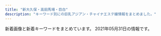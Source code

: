 ```yaml
---
title: "新大久保・高田馬場・目白"
description: "キーワード別にの巨乳アジアン・チャイナエステ嬢情報をまとめました。"
---
```


新着画像と新着キーワードをまとめています。
2021年05月31日の情報です。

<DmmAffiliateIns />
<KeywordTable
  shops={
    [
    {
        "station": "JR\u65b0\u5927\u4e45\u4fdd\u99c5",
        "url": "https://tsukinohana88.wixsite.com/index",
        "name": "\u6708\u306e\u82b1",
        "keywords": {},
        "img_links": []
    },
    {
        "keywords": {
            "83": 6,
            "C": 2,
            "88": 18,
            "E": 24,
            "86": 62,
            "87": 46,
            "85": 17,
            "D": 123
        },
        "img_links": [
            "http://familiar.tyo.cm/photos/sites/37/2019/11/2019112902341792.jpg",
            "http://familiar.tyo.cm/images/s_news.jpg",
            "http://familiar.tyo.cm/photos/sites/37/2019/03/2019032406115451.jpg",
            "http://familiar.tyo.cm/photos/sites/37/2019/03/2019032406115491.jpg",
            "http://familiar.tyo.cm/photos/sites/37/2019/12/2019120502264671.jpg",
            "http://familiar.tyo.cm/photos/sites/37/2019/12/201912130833132.jpg",
            "http://familiar.tyo.cm/photos/sites/37/2019/09/2019090503385014.jpg",
            "http://familiar.tyo.cm/images/tel.png",
            "http://familiar.tyo.cm/photos/sites/37/2021/05/2021052506414738.jpg",
            "http://familiar.tyo.cm/photos/sites/37/2021/05/2021052506592522.jpg",
            "http://familiar.tyo.cm/photos/sites/37/2019/06/2019061502562798.jpg",
            "http://familiar.tyo.cm/photos/sites/37/2019/06/2019060406161857.jpg",
            "http://familiar.tyo.cm/images/top.png",
            "http://familiar.tyo.cm/photos/sites/37/2019/11/2019112002511160.jpg",
            "http://familiar.tyo.cm/photos/sites/37/2019/03/2019032406115312.jpg",
            "http://familiar.tyo.cm/photos/sites/37/2018/12/2018121903022968.jpg",
            "http://familiar.tyo.cm/photos/sites/37/2019/10/2019102502193551.jpg",
            "http://familiar.tyo.cm/images/s_staff.jpg",
            "http://familiar.tyo.cm/photos/sites/37/2019/03/2019032406115440.jpg",
            "http://familiar.tyo.cm/photos/sites/37/2019/10/2019102408541458.jpg",
            "http://familiar.tyo.cm/photos/sites/37/2019/06/201906040617136.jpg",
            "http://familiar.tyo.cm/photos/sites/37/2019/06/2019062210030384.jpg",
            "http://familiar.tyo.cm/photos/sites/37/2019/03/2019032406115598.jpg",
            "http://familiar.tyo.cm/photos/sites/37/2019/06/2019061502562745.jpg",
            "http://familiar.tyo.cm/photos/sites/37/2019/12/2019120401354873.jpg",
            "http://familiar.tyo.cm/photos/sites/37/2019/03/2019032406115311.jpg",
            "http://familiar.tyo.cm/images/1.png",
            "http://familiar.tyo.cm/photos/sites/37/2019/03/2019031806471671.jpg",
            "http://familiar.tyo.cm/photos/sites/37/2019/10/2019100304481325.jpg",
            "http://familiar.tyo.cm/photos/sites/37/2019/12/2019120401355046.jpg",
            "http://familiar.tyo.cm/photos/sites/37/2019/12/2019120502265383.jpg",
            "http://familiar.tyo.cm/images/s_link.jpg",
            "http://familiar.tyo.cm/photos/sites/37/2019/11/2019110802115992.jpg",
            "http://familiar.tyo.cm/photos/sites/37/2019/09/201909270657496.jpg",
            "http://familiar.tyo.cm/images/mobile.jpg",
            "http://familiar.tyo.cm/photos/sites/37/2019/03/2019032406115446.jpg",
            "http://familiar.tyo.cm/photos/sites/37/2019/12/2019120401354980.jpg",
            "http://familiar.tyo.cm/photos/sites/37/2019/06/2019061502562797.jpg",
            "http://familiar.tyo.cm/photos/sites/37/2018/12/2018121903013346.jpg",
            "http://familiar.tyo.cm/photos/sites/37/2019/06/2019060406241084.jpg"
        ],
        "url": "http://familiar.tyo.cm/",
        "name": "Familiar\u30fb\u30d5\u30a1\u30df\u30ea\u30fc\u30a2",
        "station": "JR\u65b0\u5927\u4e45\u4fdd\u99c5"
    },
    {
        "img_links": [
            "https://est-hana.com/img/material/top_t3.png",
            "https://est-hana.com/img/material/photorenew2rev1.jpg",
            "https://est-hana.com/img/girl/list/s77_face.jpg",
            "https://est-hana.com/img/material/massap7.jpg",
            "https://est-hana.com/img/girl/list/sface19753ce52e0264e81a8a42e5d3c84dd833e.jpg",
            "https://est-hana.com/img/material/massap5.jpg",
            "https://est-hana.com/img/girl/main/s86_1.jpg",
            "https://est-hana.com/img/girl/pickup/pickup20190118192153.jpg",
            "https://est-hana.com/img/material/hosi5.png",
            "https://est-hana.com/img/material/month.png",
            "https://est-hana.com/img/girl/list/sface191ec56c0d5cc68365ea11e2e52a40272d8.jpg",
            "https://est-hana.com/img/girl/pickup/pickup20191208191053.jpg",
            "https://est-hana.com/img/material/sys_course3_rev1.png",
            "https://est-hana.com/img/material/massap2.jpg",
            "https://est-hana.com/img/girl/thumb/smain1891e9ae2d8752cd8b9474ebd62df9909f9b.jpg",
            "https://est-hana.com/img/girl/list/sface18449673a0eecbfdaab27d1a016ce6f4281.jpg",
            "https://est-hana.com/img/whatnew/20200304.jpg",
            "https://est-hana.com/img/girl/thumb/s180_1.jpg",
            "https://est-hana.com/img/material/photorenew4.jpg",
            "https://est-hana.com/img/material/line1.png",
            "https://est-hana.com/img/girl/main/smain110138adcf1cf026681bfa9a408199a21890.jpg",
            "https://est-hana.com/img/material/m5.png",
            "https://est-hana.com/img/girl/main/smain184149673a0eecbfdaab27d1a016ce6f4281.jpg",
            "https://est-hana.com/img/girl/thumb/s77_1.jpg",
            "https://est-hana.com/img/material/photorenew5.jpg",
            "https://est-hana.com/img/material/sys_course2_rev2.png",
            "https://est-hana.com/img/girl/list/slist8365230fc40840a020ba3ed47600db4b4a.jpg",
            "https://est-hana.com/img/girl/thumb/s86_1.jpg",
            "https://est-hana.com/img/girl/thumb/smain1871110bf62c88dcefca310cdc127f9b11f2.jpg",
            "https://est-hana.com/img/material/sframe2014.png",
            "https://est-hana.com/img/girl/list/s139_face.jpg",
            "https://est-hana.com/img/material/w1.png",
            "https://est-hana.com/img/girl/pickup/pickup20190118192257.jpg",
            "https://est-hana.com/img/material/massap1.jpg",
            "https://est-hana.com/img/girl/thumb/s139_1.jpg",
            "https://est-hana.com/img/girl/list/sface199a8b144d9cbd006fc9dffdf23ad77de07.jpg",
            "https://est-hana.com/img/girl/pickup/topgirl20190528141109.png",
            "https://est-hana.com/img/girl/list/slist2012ba9beda1a19f1ba57dcc87485d57321.jpg",
            "https://est-hana.com/img/material/staffdetail_t1.png",
            "https://est-hana.com/img/material/top_t5.png",
            "https://est-hana.com/img/girl/list/sface187386757ea62d773ca58e2457fc23b8e13.jpg",
            "https://est-hana.com/img/girl/list/sface189e9ae2d8752cd8b9474ebd62df9909f9b.jpg",
            "https://est-hana.com/img/material/top_t2.png",
            "https://est-hana.com/img/girl/list/s75_face.jpg",
            "https://est-hana.com/img/girl/list/sface190e7f2a11706f93c08ab1eb76c57c0a501.jpg",
            "https://est-hana.com/img/girl/thumb/smain193281777917c863b2cd265723b9cb5a3c32.jpg",
            "https://est-hana.com/img/girl/list/s180_list.jpg",
            "https://est-hana.com/img/girl/thumb/s173_2.jpg",
            "https://est-hana.com/img/girl/list/sface110404ef9fc79e2a0a04d64b621c22a0c77.jpg",
            "https://est-hana.com/img/girl/thumb/smain19725e2ed7efe2de621955e09d12295a13ee.jpg",
            "https://est-hana.com/img/girl/main/s180_1.jpg",
            "https://est-hana.com/img/material/sys_etc.png",
            "https://est-hana.com/img/girl/thumb/smain1102404ef9fc79e2a0a04d64b621c22a0c77.jpg",
            "https://est-hana.com/img/girl/main/smain1871110bf62c88dcefca310cdc127f9b11f2.jpg",
            "https://est-hana.com/img/whatnew/20200401_mask.jpg",
            "https://est-hana.com/img/girl/list/s180_face.jpg",
            "https://est-hana.com/img/girl/pickup/pickup20180526173711.jpg",
            "https://est-hana.com/img/girl/thumb/s163_1.jpg",
            "https://est-hana.com/img/material/massap3.jpg",
            "https://est-hana.com/img/girl/pickup/pickup20141227182613.jpeg",
            "https://est-hana.com/img/girl/list/slist19753ce52e0264e81a8a42e5d3c84dd833e.jpg",
            "https://est-hana.com/img/girl/list/slist187110f9d5212fd19d8b8410ec6bff294e6.jpg",
            "https://est-hana.com/img/material/systme_t2.png",
            "https://est-hana.com/img/material/top_t2_img_rev2.jpg",
            "https://est-hana.com/img/girl/pickup/pickup20190528135649.jpg",
            "https://est-hana.com/img/girl/list/slist189e9ae2d8752cd8b9474ebd62df9909f9b.jpg",
            "https://est-hana.com/img/girl/list/slist199a8b144d9cbd006fc9dffdf23ad77de07.jpg",
            "https://est-hana.com/img/girl/list/s75_list.jpg",
            "https://est-hana.com/img/girl/list/sface193e3a7504f14e2050f14cb6782d72bb46c.jpg",
            "https://est-hana.com/img/girl/thumb/smain184149673a0eecbfdaab27d1a016ce6f4281.jpg",
            "https://est-hana.com/img/material/massa_t1.png",
            "https://est-hana.com/img/girl/main/s163_1.jpg",
            "https://est-hana.com/img/material/top_t6.png",
            "https://est-hana.com/img/material/returnbtn.png",
            "https://est-hana.com/img/material/sys_option.png",
            "https://est-hana.com/img/girl/thumb/s77_2.jpg",
            "https://est-hana.com/img/girl/main/smain1911ec56c0d5cc68365ea11e2e52a40272d8.jpg",
            "https://est-hana.com/img/girl/main/smain1901e7f2a11706f93c08ab1eb76c57c0a501.jpg",
            "https://est-hana.com/img/girl/thumb/s173_1.jpg",
            "https://est-hana.com/img/material/accsess_picter2.jpg",
            "https://est-hana.com/img/material/d31.png",
            "https://est-hana.com/img/material/gm1_rollout.png",
            "https://est-hana.com/img/material/infopanel.png",
            "https://est-hana.com/img/girl/pickup/topgirl20141227182718.png",
            "https://est-hana.com/img/girl/main/smain197153ce52e0264e81a8a42e5d3c84dd833e.jpg",
            "https://est-hana.com/img/girl/thumb/s75_1.jpg",
            "https://est-hana.com/img/girl/main/s75_1.jpg",
            "https://est-hana.com/img/girl/pickup/topgirl20140502225842.png",
            "https://est-hana.com/img/girl/list/slist110d5ce8a5906e2cdaf90af47c9395e0dff.jpg",
            "https://est-hana.com/img/girl/list/s88_face.jpg",
            "https://est-hana.com/img/material/massap4.jpg",
            "https://est-hana.com/img/girl/thumb/smain1911ec56c0d5cc68365ea11e2e52a40272d8.jpg",
            "https://est-hana.com/img/girl/thumb/s77_3.jpg",
            "https://est-hana.com/img/girl/thumb/smain1931e3a7504f14e2050f14cb6782d72bb46c.jpg",
            "https://est-hana.com/img/girl/thumb/smain1901e7f2a11706f93c08ab1eb76c57c0a501.jpg",
            "https://est-hana.com/img/girl/thumb/smain1902e7f2a11706f93c08ab1eb76c57c0a501.jpg",
            "https://est-hana.com/img/girl/thumb/smain1912da4fa2da2e801312734721e1a44d8e19.jpg",
            "https://est-hana.com/img/material/gm4_rollout.png",
            "https://est-hana.com/img/material/photorenew1.jpg",
            "https://est-hana.com/img/girl/list/s139_list.jpg",
            "https://est-hana.com/img/material/detailwaku.png",
            "https://est-hana.com/img/material/day.png",
            "https://est-hana.com/img/girl/thumb/smain1913da4fa2da2e801312734721e1a44d8e19.jpg",
            "https://est-hana.com/img/material/gm5_rollout.png",
            "https://est-hana.com/img/girl/thumb/smain184249673a0eecbfdaab27d1a016ce6f4281.jpg",
            "https://est-hana.com/img/girl/pickup/topgirl20140510202547.png",
            "https://est-hana.com/img/whatnew/20200401min60.jpg",
            "https://est-hana.com/img/girl/list/slist18449673a0eecbfdaab27d1a016ce6f4281.jpg",
            "https://est-hana.com/img/girl/main/s77_1.jpg",
            "https://est-hana.com/img/material/staff_t1.png",
            "https://est-hana.com/img/girl/list/slist191ec56c0d5cc68365ea11e2e52a40272d8.jpg",
            "https://est-hana.com/img/girl/thumb/smain110138adcf1cf026681bfa9a408199a21890.jpg",
            "https://est-hana.com/img/girl/list/sface201dc74ab8dea78d771771d5fda7bccc989.jpg",
            "https://est-hana.com/img/material/click_tel_btn.png",
            "https://est-hana.com/img/material/staff_t1rev1.png",
            "https://est-hana.com/img/material/gm2_rollout.png",
            "https://est-hana.com/img/girl/list/s88_list.jpg",
            "https://est-hana.com/img/girl/pickup/pickup20180830201105.jpg",
            "https://est-hana.com/img/girl/pickup/pickup20190121202926.jpg",
            "https://est-hana.com/img/girl/list/s86_face.jpg",
            "https://est-hana.com/img/girl/pickup/pickup20191214162524.jpg",
            "https://est-hana.com/img/girl/thumb/smain18725b09cd881b1f036f9f4970616c10b474.jpg",
            "https://est-hana.com/img/material/age.png",
            "https://est-hana.com/img/material/topflashimg1.jpg",
            "https://est-hana.com/img/girl/main/smain1931e3a7504f14e2050f14cb6782d72bb46c.jpg",
            "https://est-hana.com/img/material/photorenew3.jpg",
            "https://est-hana.com/img/girl/pickup/topgirl20180526173824.png",
            "https://est-hana.com/img/girl/list/s163_face.jpg",
            "https://est-hana.com/img/material/systme_t1.png",
            "https://est-hana.com/img/girl/list/s173_face.jpg",
            "https://est-hana.com/img/material/gm3_rollout.png",
            "https://est-hana.com/img/girl/pickup/topgirl20180908131653.png",
            "https://est-hana.com/img/girl/pickup/pickup20181218104555.jpg",
            "https://est-hana.com/img/girl/list/slist193a69a1a063a3159e298d18b691542266d.jpg",
            "https://est-hana.com/img/camp/camp20210501.png",
            "https://est-hana.com/img/girl/main/s173_1.jpg",
            "https://est-hana.com/img/girl/thumb/smain197153ce52e0264e81a8a42e5d3c84dd833e.jpg",
            "https://est-hana.com/img/girl/list/sface8365230fc40840a020ba3ed47600db4b4a.jpg",
            "https://est-hana.com/img/girl/list/s173_list.jpg",
            "https://est-hana.com/img/girl/list/s86_list.jpg",
            "https://est-hana.com/img/girl/list/s163_list.jpg",
            "https://est-hana.com/img/material/sys_course1_rev2.png",
            "https://est-hana.com/img/girl/list/s77_list.jpg",
            "https://est-hana.com/img/girl/pickup/topgirl20161016054301.png",
            "https://est-hana.com/img/material/massap6.jpg",
            "https://est-hana.com/img/material/accsess_station.png",
            "https://est-hana.com/img/material/top_twitter.png",
            "https://est-hana.com/img/material/top_t4.png",
            "https://est-hana.com/img/girl/pickup/pickup20190227121102.jpg",
            "https://est-hana.com/img/girl/pickup/topgirl20180308214256.png",
            "https://est-hana.com/img/material/hosi4.png",
            "https://est-hana.com/img/girl/main/smain1891e9ae2d8752cd8b9474ebd62df9909f9b.jpg",
            "https://est-hana.com/img/girl/main/s139_1.jpg",
            "https://est-hana.com/img/material/gm6_rollout.png",
            "https://est-hana.com/img/girl/list/slist19053cc33bb85f739f63e84c2ae2c41c2eb.jpg"
        ],
        "station": "JR\u5927\u4e45\u4fdd\u99c5\u5317\u53e3",
        "url": "https://est-hana.com/",
        "keywords": {
            "\u30c0\u30a4\u30ca\u30de\u30a4\u30c8": 1,
            "E": 4,
            "G": 1,
            "C": 39
        },
        "name": "\u82b1"
    },
    {
        "station": "\u65b0\u5927\u4e45\u4fdd\u99c5",
        "url": "http://www.e-candy.work/",
        "name": "Lui\uff5e\u30eb\u30a4\uff5e",
        "keywords": {},
        "img_links": [
            "http://www.e-candy.work/img/ai1.jpg",
            "http://www.e-candy.work/img/aya1.jpg",
            "http://www.e-candy.work/images/sys2.jpg",
            "http://www.e-candy.work/images/10.jpg",
            "http://www.e-candy.work/images/7.jpg",
            "http://www.e-candy.work/images/9.jpg",
            "http://www.e-candy.work/images/3.jpg",
            "http://www.e-candy.work/images/interior_t.png",
            "http://www.e-candy.work/images/1.jpg",
            "http://www.e-candy.work/images/tel.jpg",
            "http://www.e-candy.work/images/staff_t.png",
            "http://www.e-candy.work/images/4.jpg",
            "http://www.e-candy.work/images/6.jpg",
            "http://www.e-candy.work/images/s1.png",
            "http://www.e-candy.work/images/sys1.jpg",
            "http://www.e-candy.work/images/int2.png",
            "http://www.e-candy.work/img/mimi1.jpg",
            "http://www.e-candy.work/img/miki1.jpg",
            "http://www.e-candy.work/img/haruka1.jpg",
            "http://www.e-candy.work/images/head.jpg",
            "http://www.e-candy.work/images/sys3.png",
            "http://www.e-candy.work/img/nami1.jpg",
            "http://www.e-candy.work/img/yui1.jpg",
            "http://www.e-candy.work/img/nana1.jpg",
            "http://www.e-candy.work/images/11.jpg",
            "http://www.e-candy.work/images/5.jpg",
            "http://www.e-candy.work/images/newface.png",
            "http://www.e-candy.work/images/12.jpg",
            "http://www.e-candy.work/images/int1.png",
            "http://www.e-candy.work/img/hana1.jpg",
            "http://www.e-candy.work/images/info.png",
            "http://www.e-candy.work/images/8.jpg",
            "http://www.e-candy.work/images/news.jpg",
            "http://www.e-candy.work/img/risa1.jpg",
            "http://www.e-candy.work/img/rina1.jpg",
            "http://www.e-candy.work/images/mobile.jpg"
        ]
    },
    {
        "keywords": {
            "C": 38
        },
        "url": "http://aes-salon.com/",
        "img_links": [
            "http://aes-salon.com/scdl/staff/10591.jpg",
            "http://aes-salon.com/scdl/staff/10292.jpg",
            "http://aes-salon.com/img/ttl_attbnr.jpg",
            "http://aes-salon.com/pic/top2.jpg",
            "http://aes-salon.com/img/ttl_sister.png",
            "http://aes-salon.com/scdl/staff/10501.jpg",
            "http://aes-salon.com/scdl/staff/10671mb.jpg",
            "http://aes-salon.com/scdl/staff/10561.jpg",
            "http://aes-salon.com/pic/top1.jpg",
            "http://aes-salon.com/scdl/staff/10412.jpg",
            "http://aes-salon.com/scdl/staff/10291.jpg",
            "http://aes-salon.com/scdl/staff/10461mb.jpg",
            "http://aes-salon.com/scdl/staff/10592.jpg",
            "http://aes-salon.com/scdl/staff/10621.jpg",
            "http://aes-salon.com/scdl/staff/10083.jpg",
            "http://aes-salon.com/i/files/homeimg.jpg",
            "http://aes-salon.com/scdl/staff/10351.jpg",
            "http://aes-salon.com/scdl/staff/10721mb.jpg",
            "http://aes-salon.com/scdl/staff/10731.jpg",
            "http://aes-salon.com/scdl/staff/10671.jpg",
            "http://aes-salon.com/scdl/staff/10693.jpg",
            "http://aes-salon.com/img/ttl_nouka.jpg",
            "http://aes-salon.com/scdl/staff/10511mb.jpg",
            "http://aes-salon.com/pic/head.jpg",
            "http://aes-salon.com/scdl/staff/10631.jpg",
            "http://aes-salon.com/img/access/road3.jpg",
            "http://aes-salon.com/scdl/staff/10501mb.jpg",
            "http://aes-salon.com/scdl/staff/10641mb.jpg",
            "http://aes-salon.com/scdl/staff/10691.jpg",
            "http://aes-salon.com/img/ttl_bekan.jpg",
            "http://aes-salon.com/scdl/staff/10571.jpg",
            "http://aes-salon.com/scdl/staff/10602.jpg",
            "http://aes-salon.com/scdl/staff/10692.jpg",
            "http://aes-salon.com/scdl/staff/10621mb.jpg",
            "http://aes-salon.com/img/access/road4.jpg",
            "http://aes-salon.com/scdl/staff/10661.jpg",
            "http://aes-salon.com/scdl/staff/10563.jpg",
            "http://aes-salon.com/scdl/staff/10701.jpg",
            "http://aes-salon.com/scdl/staff/10341.jpg",
            "http://aes-salon.com/scdl/staff/10471mb.jpg",
            "http://aes-salon.com/img/system/campaign.jpg",
            "http://aes-salon.com/scdl/staff/10411.jpg",
            "http://aes-salon.com/scdl/staff/10291mb.jpg",
            "http://aes-salon.com/scdl/staff/10091mb.jpg",
            "http://aes-salon.com/scdl/staff/10711mb.jpg",
            "http://aes-salon.com/img/access/road2.jpg",
            "http://aes-salon.com/scdl/staff/10694.jpg",
            "http://aes-salon.com/scdl/staff/10571mb.jpg",
            "http://aes-salon.com/img/ttl_att.png",
            "http://aes-salon.com/scdl/staff/10731mb.jpg",
            "http://aes-salon.com/img/access/roaddm.png",
            "http://aes-salon.com/scdl/staff/10341mb.jpg",
            "http://aes-salon.com/scdl/staff/10121.jpg",
            "http://aes-salon.com/scdl/staff/10601.jpg",
            "http://aes-salon.com/scdl/staff/10472.jpg",
            "http://aes-salon.com/scdl/staff/10441.jpg",
            "http://aes-salon.com/scdl/staff/10121mb.jpg",
            "http://aes-salon.com/scdl/staff/10591mb.jpg",
            "http://aes-salon.com/scdl/staff/10081.jpg",
            "http://aes-salon.com/scdl/staff/10711.jpg",
            "http://aes-salon.com/scdl/staff/10511.jpg",
            "http://aes-salon.com/scdl/staff/10411mb.jpg",
            "http://aes-salon.com/scdl/staff/10641.jpg",
            "http://aes-salon.com/scdl/staff/10721.jpg",
            "http://aes-salon.com/img/ttl_staff.png",
            "http://aes-salon.com/scdl/staff/10562.jpg",
            "http://aes-salon.com/scdl/staff/10471.jpg",
            "http://aes-salon.com/img/access/road1.jpg",
            "http://aes-salon.com/scdl/staff/10462.jpg",
            "http://aes-salon.com/scdl/staff/10631mb.jpg",
            "http://aes-salon.com/scdl/staff/10091.jpg",
            "http://aes-salon.com/scdl/staff/10561mb.jpg",
            "http://aes-salon.com/scdl/staff/10502.jpg",
            "http://aes-salon.com/img/ttl_mobile.jpg",
            "http://aes-salon.com/scdl/staff/10092.jpg",
            "http://aes-salon.com/scdl/staff/10661mb.jpg",
            "http://aes-salon.com/scdl/staff/10122.jpg",
            "http://aes-salon.com/scdl/staff/10351mb.jpg",
            "http://aes-salon.com/scdl/staff/10651.jpg",
            "http://aes-salon.com/scdl/staff/10082.jpg",
            "http://aes-salon.com/scdl/staff/10701mb.jpg",
            "http://aes-salon.com/scdl/staff/10342.jpg",
            "http://aes-salon.com/scdl/staff/10691mb.jpg",
            "http://aes-salon.com/scdl/staff/10441mb.jpg",
            "http://aes-salon.com/scdl/staff/10461.jpg",
            "http://aes-salon.com/scdl/staff/10651mb.jpg",
            "http://aes-salon.com/scdl/staff/10601mb.jpg",
            "http://aes-salon.com/scdl/staff/10081mb.jpg"
        ],
        "name": "Lovely Heart",
        "station": "JR\u5927\u4e45\u4fdd\u99c5\u5317\u53e3"
    },
    {
        "station": "JR\u5927\u4e45\u4fdd\u99c5\u5317\u53e3",
        "keywords": {},
        "url": "http://p-aroma.work/",
        "img_links": [
            "http://p-aroma.work/staff/haru.jpg",
            "http://p-aroma.work/staff/mayu.jpg",
            "http://p-aroma.work/images/sys.png",
            "http://p-aroma.work/img/haru1.png",
            "http://p-aroma.work/img/mayu1.png",
            "http://p-aroma.work/images/mobile.jpg",
            "http://p-aroma.work/images/1.jpg",
            "http://p-aroma.work/images/head.jpg",
            "http://p-aroma.work/images/2.jpg",
            "http://p-aroma.work/images/7.jpg",
            "http://p-aroma.work/staff/ayaka.jpg",
            "http://p-aroma.work/img/kasumi1.png",
            "http://p-aroma.work/images/staff_t.png",
            "http://p-aroma.work/img/mirai1.png",
            "http://p-aroma.work/images/6.jpg",
            "http://p-aroma.work/images/int2.png",
            "http://p-aroma.work/images/4.jpg",
            "http://p-aroma.work/images/s1.png",
            "http://p-aroma.work/images/s2.jpg",
            "http://p-aroma.work/images/tel.jpg",
            "http://p-aroma.work/images/3.jpg",
            "http://p-aroma.work/img/rina1.png",
            "http://p-aroma.work/images/int1.png",
            "http://p-aroma.work/staff/rina.jpg",
            "http://p-aroma.work/images/s1.jpg",
            "http://p-aroma.work/staff/mirai.jpg",
            "http://p-aroma.work/images/news.jpg",
            "http://p-aroma.work/img/ayaka1.png",
            "http://p-aroma.work/staff/kasumi.jpg",
            "http://p-aroma.work/images/interior_t.png"
        ],
        "name": "\u7652\u3057\u306e\u51fa\u4f1a\u3044"
    },
    {
        "keywords": {
            "88": 3,
            "C": 6,
            "D": 1,
            "87": 4
        },
        "img_links": [
            "http://www.y-rlx.site/images/index_03.jpg",
            "http://www.y-rlx.site/images/card.jpg",
            "http://www.y-rlx.site/girl/03.jpg",
            "http://www.y-rlx.site/images/index_18.jpg",
            "http://www.y-rlx.site/images/info_09.jpg",
            "http://www.y-rlx.site/images/index_04.jpg",
            "http://y-rlx.site/images/index_07.jpg",
            "http://www.y-rlx.site/images/rec.jpg",
            "http://www.y-rlx.site/images/index_02.jpg",
            "http://www.y-rlx.site/images/upload/thumb/0d7b4714c8aced28.jpg",
            "http://www.y-rlx.site/images/index_05.jpg",
            "http://www.y-rlx.site/images/index_10.jpg",
            "http://www.y-rlx.site/images/index_20.jpg",
            "http://www.y-rlx.site/images/index_06.jpg",
            "http://www.y-rlx.site/images/upload/thumb/117cc02414cb58fe.jpg",
            "http://www.y-rlx.site/images/index_09.jpg",
            "http://www.y-rlx.site/images/upload/thumb/e0a26e58e17a1416.jpg",
            "http://www.y-rlx.site/images/rec_09.jpg",
            "http://www.y-rlx.site/girl/05.jpg",
            "http://www.y-rlx.site/images/upload/thumb/0a4230132522743d.jpg",
            "http://www.y-rlx.site/images/index_11.jpg",
            "http://www.y-rlx.site/images/staff_09.jpg",
            "http://www.y-rlx.site/girl/04.jpg",
            "http://www.y-rlx.site/images/upload/thumb/7ec52ffef2544273.jpg",
            "http://www.y-rlx.site/girl/01.jpg",
            "http://www.y-rlx.site/images/upload/thumb/0776a8acf9219785.jpg",
            "http://www.y-rlx.site/images/upload/thumb/2c7fdde9ad97892b.jpg",
            "http://www.y-rlx.site/images/upload/thumb/a3dc59474308193e.jpg",
            "http://www.y-rlx.site/girl/02.jpg",
            "http://www.y-rlx.site/images/index_13.jpg",
            "http://www.y-rlx.site/images/index_01.jpg",
            "http://www.y-rlx.site/images/index_07.jpg",
            "http://www.y-rlx.site/images/index_15.jpg",
            "http://www.y-rlx.site/images/index_19.jpg",
            "http://www.y-rlx.site/images/upload/thumb/7ef0dbd713e60157.jpg",
            "http://y-rlx.site/images/index_04.jpg",
            "http://www.y-rlx.site/images/index_08.jpg",
            "http://www.y-rlx.site/images/upload/thumb/855f910df0047867.jpg",
            "http://www.y-rlx.site/images/info.jpg"
        ],
        "url": "http://www.y-rlx.site/",
        "station": "JR\u9ad8\u7530\u99ac\u5834\u99c5\u65e9\u7a32\u7530\u53e3",
        "name": "\u60a0\u30a8\u30b9\u30c6"
    },
    {
        "name": "\u6c34\u8272-\u30df\u30ba\u30a4\u30ed-",
        "url": "http://kobo.mssg.jp/",
        "station": "JR\u5927\u4e45\u4fdd\u99c5\u5317\u53e3",
        "keywords": {},
        "img_links": [
            "http://kobo.mssg.jp/images/staff_bj1.png",
            "http://kobo.mssg.jp/images/s_info.png",
            "http://kobo.mssg.jp/layer/images/top/top_01.jpg",
            "http://kobo.mssg.jp/images/staff_bj4.png",
            "http://kobo.mssg.jp/images/staff_8a.jpg",
            "http://kobo.mssg.jp/images/staff_2a.jpg",
            "http://kobo.mssg.jp/images/staff_2b.jpg",
            "http://kobo.mssg.jp/images/info.png",
            "http://kobo.mssg.jp/images/staff_9a.jpg",
            "http://kobo.mssg.jp/layer/images/top/top_02.jpg",
            "http://kobo.mssg.jp/layer/images/top/top_06.jpg",
            "http://kobo.mssg.jp/images/staff_4.jpg",
            "http://kobo.mssg.jp/images/staff_8.jpg",
            "http://kobo.mssg.jp/images/staff_5.jpg",
            "http://kobo.mssg.jp/layer/images/top/top_08.png",
            "http://kobo.mssg.jp/layer/images/top/top_04.jpg",
            "http://kobo.mssg.jp/images/top1.jpg",
            "http://kobo.mssg.jp/images/1.jpg",
            "http://kobo.mssg.jp/images/staff_9b.jpg",
            "http://kobo.mssg.jp/layer/images/top/top_03.jpg",
            "http://kobo.mssg.jp/layer/images/top.jpg",
            "http://kobo.mssg.jp/layer/images/top/top_05.jpg",
            "http://kobo.mssg.jp/images/top2.jpg",
            "http://kobo.mssg.jp/images/staff_10a.jpg",
            "http://kobo.mssg.jp/images/wenzi-staff.png"
        ]
    },
    {
        "keywords": {
            "83": 2,
            "86": 2,
            "C": 13
        },
        "station": "JR\u9ad8\u7530\u99ac\u5834\u99c5\u65e9\u7a32\u7530\u53e3",
        "name": "\u99ac\u5834one",
        "img_links": [
            "http://familiar.ests.jp/photos/sites/33/2019/07/2019073009094778.jpg",
            "http://familiar.ests.jp/photos/sites/33/2019/09/2019092718554568.jpg",
            "http://familiar.ests.jp/images/acc.png",
            "http://familiar.ests.jp/images/bian.jpg",
            "http://familiar.ests.jp/images/nei_bj1.png",
            "http://familiar.ests.jp/photos/sites/33/2019/09/2019092318545965.jpg",
            "http://familiar.ests.jp/photos/sites/33/2020/10/2020101409554799.jpg",
            "http://familiar.ests.jp/photos/sites/33/2019/09/2019092718570723.jpg",
            "http://familiar.ests.jp/images/staff_bj4s.png",
            "http://familiar.ests.jp/images/s_service.png",
            "http://familiar.ests.jp/images/top.jpg",
            "http://familiar.ests.jp/images/s_staff.png",
            "http://familiar.ests.jp/images/staff_bj1s.png",
            "http://familiar.ests.jp/images/mobile.jpg",
            "http://familiar.ests.jp/images/service.jpg",
            "http://familiar.ests.jp/images/info.png",
            "http://familiar.ests.jp/photos/sites/33/2020/10/2020101901153954.jpg",
            "http://familiar.ests.jp/images/news.png"
        ],
        "url": "http://familiar.ests.jp/"
    },
    {
        "img_links": [
            "http://aes-treat.com/pic/top1.jpg",
            "http://aes-treat.com/scdl/staff/11121mb.jpg",
            "http://aes-treat.com/img/ttl_att.png",
            "http://aes-treat.com/i/files/homeimg.jpg",
            "http://aes-treat.com/scdl/staff/11081mb.jpg",
            "http://aes-treat.com/scdl/staff/11191mb.jpg",
            "http://aes-treat.com/scdl/staff/10972.jpg",
            "http://aes-treat.com/scdl/staff/10721.jpg",
            "http://aes-treat.com/scdl/staff/11151mb.jpg",
            "http://aes-treat.com/scdl/staff/11151.jpg",
            "http://aes-treat.com/scdl/staff/10981.jpg",
            "http://aes-treat.com/img/ttl_mobile.jpg",
            "http://aes-treat.com/scdl/staff/11051mb.jpg",
            "http://aes-treat.com/scdl/staff/11091.jpg",
            "http://aes-treat.com/scdl/staff/11161mb.jpg",
            "http://aes-treat.com/scdl/staff/11201mb.jpg",
            "http://aes-treat.com/scdl/staff/11101mb.jpg",
            "http://aes-treat.com/scdl/staff/11121.jpg",
            "http://aes-treat.com/scdl/staff/10941.jpg",
            "http://aes-treat.com/scdl/staff/10651.jpg",
            "http://aes-treat.com/scdl/staff/10841.jpg",
            "http://aes-treat.com/scdl/staff/10981mb.jpg",
            "http://aes-treat.com/scdl/staff/10811mb.jpg",
            "http://aes-treat.com/scdl/staff/10811.jpg",
            "http://aes-treat.com/img/ttl_attbnr.jpg",
            "http://aes-treat.com/scdl/staff/10971mb.jpg",
            "http://aes-treat.com/scdl/staff/11191.jpg",
            "http://aes-treat.com/img/system/campaign.jpg",
            "http://aes-treat.com/scdl/staff/10171.jpg",
            "http://aes-treat.com/scdl/staff/10681mb.jpg",
            "http://aes-treat.com/scdl/staff/10771mb.jpg",
            "http://aes-treat.com/scdl/staff/10681.jpg",
            "http://aes-treat.com/scdl/staff/11051.jpg",
            "http://aes-treat.com/scdl/staff/10902.jpg",
            "http://aes-treat.com/scdl/staff/10891mb.jpg",
            "http://aes-treat.com/scdl/staff/10901mb.jpg",
            "http://aes-treat.com/scdl/staff/11101.jpg",
            "http://aes-treat.com/scdl/staff/10891.jpg",
            "http://aes-treat.com/img/ttl_staff.png",
            "http://aes-treat.com/scdl/staff/11162.jpg",
            "http://aes-treat.com/scdl/staff/11131mb.jpg",
            "http://aes-treat.com/pic/head.jpg",
            "http://aes-treat.com/scdl/staff/11041mb.jpg",
            "http://aes-treat.com/scdl/staff/10861.jpg",
            "http://aes-treat.com/scdl/staff/10971.jpg",
            "http://aes-treat.com/scdl/staff/10842.jpg",
            "http://aes-treat.com/scdl/staff/11201.jpg",
            "http://aes-treat.com/scdl/staff/11111mb.jpg",
            "http://aes-treat.com/scdl/staff/10771.jpg",
            "http://aes-treat.com/img/ttl_nouka.jpg",
            "http://aes-treat.com/scdl/staff/10721mb.jpg",
            "http://aes-treat.com/scdl/staff/11131.jpg",
            "http://aes-treat.com/img/ttl_sister.png",
            "http://aes-treat.com/scdl/staff/10901.jpg",
            "http://aes-treat.com/scdl/staff/11161.jpg",
            "http://aes-treat.com/scdl/staff/11081.jpg",
            "http://aes-treat.com/scdl/staff/11111.jpg",
            "http://aes-treat.com/scdl/staff/10171mb.jpg",
            "http://aes-treat.com/scdl/staff/10861mb.jpg",
            "http://aes-treat.com/scdl/staff/11041.jpg",
            "http://aes-treat.com/pic/top2.jpg",
            "http://aes-treat.com/scdl/staff/10651mb.jpg",
            "http://aes-treat.com/scdl/staff/10941mb.jpg",
            "http://aes-treat.com/scdl/staff/11091mb.jpg",
            "http://aes-treat.com/scdl/staff/10841mb.jpg"
        ],
        "name": "Lovely Heart \u5927\u4e45\u4fdd\u5225\u9928",
        "keywords": {
            "C": 36
        },
        "station": "JR\u5927\u4e45\u4fdd\u99c5\u5317\u53e3",
        "url": "http://aes-treat.com/"
    },
    {
        "station": "JR\u5927\u4e45\u4fdd\u99c5\u5357\u53e3",
        "name": "Venus -\u30f4\u30a3\u30fc\u30ca\u30b9-",
        "keywords": {},
        "url": "https://venus.tyo.ac/",
        "img_links": []
    },
    {
        "station": "JR\u5927\u4e45\u4fdd\u99c5\u5317\u53e3",
        "img_links": [
            "https://www.cocoro556.in/img/material/top_t4.png",
            "https://www.cocoro556.in/img/material/p6_t2.png",
            "https://www.cocoro556.in/img/girl/list/slist154a1f8e548a2959236fdd0e7abcde80ac7.jpg",
            "https://www.cocoro556.in/img/girl/thumb/smain1441346e3df3ff1cef1386c89c6ba9e9f72e.jpg",
            "https://www.cocoro556.in/img/girl/thumb/smain1672d805234c8fbb465b0ed26b0a1e25b455.jpg",
            "https://www.cocoro556.in/img/material/top_t3.png",
            "https://www.cocoro556.in/img/material/gm3_rollout.png",
            "https://www.cocoro556.in/img/camp/camp20210501premium.jpg",
            "https://www.cocoro556.in/img/camp/camp20210403short.jpg",
            "https://www.cocoro556.in/img/material/ftel.png",
            "https://www.cocoro556.in/img/girl/list/slist144346e3df3ff1cef1386c89c6ba9e9f72e.jpg",
            "https://www.cocoro556.in/img/material/gm6_rollout.png",
            "https://www.cocoro556.in/img/girl/list/slist12642f85375ac3eb532582567360874d2d6.jpg",
            "https://www.cocoro556.in/img/material/mobilesite.png",
            "https://www.cocoro556.in/img/girl/thumb/smain1462f806d031a1244ccfaa8b4d307f6ef6d7.jpg",
            "https://www.cocoro556.in/img/girl/thumb/smain164135ee9e4407f412c3d2708030a189f1c0.jpg",
            "https://www.cocoro556.in/img/material/p6_t1.png",
            "https://www.cocoro556.in/img/girl/thumb/smain1671d805234c8fbb465b0ed26b0a1e25b455.jpg",
            "https://www.cocoro556.in/img/material/p3_t1.png",
            "https://www.cocoro556.in/img/material/p2_t2_subt3.png",
            "https://www.cocoro556.in/img/girl/main/smain1421b75436b0012f83588e08b8d8eb48c8c2.jpg",
            "https://www.cocoro556.in/img/material/gm5_rollout.png",
            "https://www.cocoro556.in/img/material/pd_st1.png",
            "https://www.cocoro556.in/img/material/photost3rev1.png",
            "https://www.cocoro556.in/img/material/p2_t2_sub_m1_3.png",
            "https://www.cocoro556.in/img/material/pageheaderimg2.jpg",
            "https://www.cocoro556.in/img/material/gm2_rollout.png",
            "https://www.cocoro556.in/img/material/p2_t2_subt1.png",
            "https://www.cocoro556.in/img/material/p2_t2_subt2.png",
            "https://www.cocoro556.in/img/material/accminimgrev1.jpg",
            "https://www.cocoro556.in/img/material/p2_t2_subt4.png",
            "https://www.cocoro556.in/img/material/pageheaderimg3.jpg",
            "https://www.cocoro556.in/img/material/gm1_rollout.png",
            "https://www.cocoro556.in/img/girl/thumb/smain1422b75436b0012f83588e08b8d8eb48c8c2.jpg",
            "https://www.cocoro556.in/img/girl/thumb/smain1423ae12bc52cc115b3190fbe6a84a8ffa74.jpg",
            "https://www.cocoro556.in/img/material/gm2_rollover.png",
            "https://www.cocoro556.in/img/girl/main/smain164135ee9e4407f412c3d2708030a189f1c0.jpg",
            "https://www.cocoro556.in/img/girl/main/smain1541a1f8e548a2959236fdd0e7abcde80ac7.jpg",
            "https://www.cocoro556.in/img/girl/list/slist149a7ba2e87eeed7d2ede49599bc2037647.jpg",
            "https://www.cocoro556.in/img/material/gm5_rollover.png",
            "https://www.cocoro556.in/img/girl/thumb/smain1421b75436b0012f83588e08b8d8eb48c8c2.jpg",
            "https://www.cocoro556.in/img/material/photost6.png",
            "https://www.cocoro556.in/img/material/p2_t2.png",
            "https://www.cocoro556.in/img/material/photost1.png",
            "https://www.cocoro556.in/img/girl/main/smain16616b52cc464ee28ef5cf18bb2b1e5be8c2.jpg",
            "https://www.cocoro556.in/img/material/pageheaderimg4.jpg",
            "https://www.cocoro556.in/img/girl/list/slist142b75436b0012f83588e08b8d8eb48c8c2.jpg",
            "https://www.cocoro556.in/img/material/gm3_rollover.png",
            "https://www.cocoro556.in/img/material/top_t1.png",
            "https://www.cocoro556.in/img/material/p2_t2_subt5_m2.png",
            "https://www.cocoro556.in/img/material/p2_t2_sub_m1_1.png",
            "https://www.cocoro556.in/img/material/photost7.png",
            "https://www.cocoro556.in/img/girl/thumb/smain16616b52cc464ee28ef5cf18bb2b1e5be8c2.jpg",
            "https://www.cocoro556.in/img/material/leftinfo.png",
            "https://www.cocoro556.in/img/girl/main/smain1441346e3df3ff1cef1386c89c6ba9e9f72e.jpg",
            "https://www.cocoro556.in/img/material/p6_t2_subt1.png",
            "https://www.cocoro556.in/img/girl/thumb/smain1461f806d031a1244ccfaa8b4d307f6ef6d7.jpg",
            "https://www.cocoro556.in/img/girl/thumb/smain126332fd72809eba38056753c1720b05d8d5.jpg",
            "https://www.cocoro556.in/img/material/pageheaderimg1.jpg",
            "https://www.cocoro556.in/img/material/photost2rev1.png",
            "https://www.cocoro556.in/img/girl/thumb/smain1543ab2e0ee9f9fde8103e9fe80e33b07761.jpg",
            "https://www.cocoro556.in/img/material/p2_t2_subt4_m1.png",
            "https://www.cocoro556.in/img/girl/main/smain1461f806d031a1244ccfaa8b4d307f6ef6d7.jpg",
            "https://www.cocoro556.in/img/girl/main/smain126142f85375ac3eb532582567360874d2d6.jpg",
            "https://www.cocoro556.in/img/girl/thumb/smain1491773ceed1a7cd35919e9c6866285fb943.jpg",
            "https://www.cocoro556.in/img/girl/thumb/smain1493773ceed1a7cd35919e9c6866285fb943.jpg",
            "https://www.cocoro556.in/img/girl/list/slist16435ee9e4407f412c3d2708030a189f1c0.jpg",
            "https://www.cocoro556.in/img/girl/thumb/smain16636b52cc464ee28ef5cf18bb2b1e5be8c2.jpg",
            "https://www.cocoro556.in/img/material/pd_number.png",
            "https://www.cocoro556.in/img/material/p2_t2_subt5.png",
            "https://www.cocoro556.in/img/material/pd_st2.png",
            "https://www.cocoro556.in/img/material/top_t3_imgrev1.jpg",
            "https://www.cocoro556.in/img/material/p6_t3.png",
            "https://www.cocoro556.in/img/material/photost4rev1.png",
            "https://www.cocoro556.in/img/girl/main/smain1671d805234c8fbb465b0ed26b0a1e25b455.jpg",
            "https://www.cocoro556.in/img/material/p2_t2_sub_m1_2.png",
            "https://www.cocoro556.in/img/girl/list/slist146f806d031a1244ccfaa8b4d307f6ef6d7.jpg",
            "https://www.cocoro556.in/img/girl/thumb/smain1541a1f8e548a2959236fdd0e7abcde80ac7.jpg",
            "https://www.cocoro556.in/img/girl/thumb/smain1542a1f8e548a2959236fdd0e7abcde80ac7.jpg",
            "https://www.cocoro556.in/img/material/gm6_rollover.png",
            "https://www.cocoro556.in/img/material/p5_t1.png",
            "https://www.cocoro556.in/img/girl/thumb/smain14922dea5bdda380e76839c012ab24bd9f82.jpg",
            "https://www.cocoro556.in/img/material/pd_st3.png",
            "https://www.cocoro556.in/img/girl/list/slist167f0b4414b94d2c934624a47b21815ef54.jpg",
            "https://www.cocoro556.in/img/material/top_t3_subt1.png",
            "https://www.cocoro556.in/img/girl/thumb/smain1673d805234c8fbb465b0ed26b0a1e25b455.jpg",
            "https://www.cocoro556.in/img/girl/thumb/smain126242f85375ac3eb532582567360874d2d6.jpg",
            "https://www.cocoro556.in/img/material/photost5.png",
            "https://www.cocoro556.in/img/camp/camp20210501.jpg",
            "https://www.cocoro556.in/img/girl/thumb/smain1443346e3df3ff1cef1386c89c6ba9e9f72e.jpg",
            "https://www.cocoro556.in/img/girl/thumb/smain16626b52cc464ee28ef5cf18bb2b1e5be8c2.jpg",
            "https://www.cocoro556.in/img/girl/list/slist1666b52cc464ee28ef5cf18bb2b1e5be8c2.jpg",
            "https://www.cocoro556.in/img/girl/main/smain1491773ceed1a7cd35919e9c6866285fb943.jpg",
            "https://www.cocoro556.in/img/material/p2_t2_subt5_m1.png",
            "https://www.cocoro556.in/img/material/gm1_rollover.png",
            "https://www.cocoro556.in/img/material/gm4_rollout.png",
            "https://www.cocoro556.in/img/girl/thumb/smain126142f85375ac3eb532582567360874d2d6.jpg",
            "https://www.cocoro556.in/img/material/top_t2.png",
            "https://www.cocoro556.in/img/material/p6_t3_subt1.png",
            "https://www.cocoro556.in/img/girl/thumb/smain14634879628e490d1ecf1cd7a9d727569f95.jpg",
            "https://www.cocoro556.in/img/material/p3_1_t1.png",
            "https://www.cocoro556.in/img/girl/thumb/smain1442346e3df3ff1cef1386c89c6ba9e9f72e.jpg",
            "https://www.cocoro556.in/img/material/age_rollout.png"
        ],
        "url": "https://www.cocoro556.in/",
        "name": "COCORO",
        "keywords": {
            "\u30bb\u30af\u30b7\u30fc": 1,
            "E": 1,
            "C": 21
        }
    },
    {
        "keywords": {},
        "name": "\u604b",
        "url": "http://tkoi.work/",
        "station": "JR\u9ad8\u7530\u99ac\u5834\u99c5\u65e9\u7a32\u7530\u53e3",
        "img_links": [
            "http://tkoi.work/images/int2.png",
            "http://tkoi.work/sp/images/info.png",
            "http://tkoi.work/images/1.jpg",
            "http://tkoi.work/sp/images/4.jpg",
            "http://tkoi.work/images/sys1.png",
            "http://tkoi.work/images/int1.png",
            "http://tkoi.work/sp/img/riri1.jpg",
            "http://tkoi.work/images/3.jpg",
            "http://tkoi.work/sp/img/koko1.jpg",
            "http://tkoi.work/images/b2.jpg",
            "http://tkoi.work/sp/images/staff_t.png",
            "http://tkoi.work/images/head.jpg",
            "http://tkoi.work/images/s1.png",
            "http://tkoi.work/sp/images/interior_t.png",
            "http://tkoi.work/images/main_footer.jpg",
            "http://tkoi.work/images/interior_t.jpg",
            "http://tkoi.work/sp/images/rec2.png",
            "http://tkoi.work/sp/images/int2.png",
            "http://tkoi.work/sp/images/head.jpg",
            "http://tkoi.work/images/mobile.jpg",
            "http://tkoi.work/img/koko1.jpg",
            "http://tkoi.work/sp/menu/staff.jpg",
            "http://tkoi.work/sp/img/ai1.jpg",
            "http://tkoi.work/sp/images/sys.png",
            "http://tkoi.work/sp/images/ac2.png",
            "http://tkoi.work/images/sm.jpg",
            "http://tkoi.work/img/mika1.jpg",
            "http://tkoi.work/images/news.png",
            "http://tkoi.work/sp/images/ac1.jpg",
            "http://tkoi.work/images/ta.jpg",
            "http://tkoi.work/sp/images/news.jpg",
            "http://tkoi.work/images/main_top.jpg",
            "http://tkoi.work/sp/images/int1.png",
            "http://tkoi.work/images/b1.jpg",
            "http://tkoi.work/images/4.jpg",
            "http://tkoi.work/images/sys2.png",
            "http://tkoi.work/sp/images/tel.jpg",
            "http://tkoi.work/sp/images/1.jpg",
            "http://tkoi.work/sp/images/2.jpg",
            "http://tkoi.work/sp/menu/top.jpg",
            "http://tkoi.work/sp/images/3.jpg",
            "http://tkoi.work/sp/images/info_t.jpg",
            "http://tkoi.work/images/staff_t.jpg",
            "http://tkoi.work/sp/images/newsb.png",
            "http://tkoi.work/images/b3.jpg",
            "http://tkoi.work/sp/images/rec1.png",
            "http://tkoi.work/sp/img/mika1.jpg",
            "http://tkoi.work/images/2.jpg",
            "http://tkoi.work/sp/images/footer.png",
            "http://tkoi.work/img/ai1.jpg",
            "http://tkoi.work/img/riri1.jpg"
        ]
    },
    {
        "name": "Rabenda\u30fb\u30e9\u30d9\u30f3\u30c0\u30fc",
        "img_links": [],
        "station": "JR\u5927\u4e45\u4fdd\u99c5\u5317\u53e3",
        "keywords": {},
        "url": "http://gogonoheya.ies.fun/"
    },
    {
        "name": "NEW ONLY ONE",
        "img_links": [
            "http://www.aromaonly1.com/images/index_20.jpg",
            "http://www.aromaonly1.com/uploads/e01fa669285bc99ba782abfd90a08bb2.jpg",
            "http://www.aromaonly1.com/images/index_11.jpg",
            "http://www.aromaonly1.com/uploads/ac75f516de3602f2ed5de1d9e2383a35.jpg",
            "http://www.aromaonly1.com/images/interior_10.jpg",
            "http://www.aromaonly1.com/images/index_17.jpg",
            "http://www.aromaonly1.com/uploads/2f5941103973429d3981087968a845a3.jpg",
            "http://www.aromaonly1.com/images/aromaonly1_468x60.png",
            "http://www.aromaonly1.com/images/index_21.jpg",
            "http://www.aromaonly1.com/uploads/66dc68de1f9c001b6f15d52303314efc.jpg",
            "http://www.aromaonly1.com/images/index_07.jpg",
            "http://www.aromaonly1.com/uploads/39a20c0f1405de5aa73fad53492e41be.jpg",
            "http://www.aromaonly1.com/uploads/56e94a67d1aa4ea89d5f2064a387ab96.jpg",
            "http://www.aromaonly1.com/images/fanhui.png",
            "http://www.aromaonly1.com/uploads/5f4083d49285cbe64774b1bd70e86150.jpg",
            "http://www.aromaonly1.com/images/index_05.jpg",
            "http://www.aromaonly1.com/images/index_14.jpg",
            "http://www.aromaonly1.com/uploads/015cba9c432d730d26583fe998534fa6.jpg",
            "http://www.aromaonly1.com/uploads/3e6ede4dd71b9611bfc0fc01fff82057.jpg",
            "http://www.aromaonly1.com/images/index_16.jpg",
            "http://www.aromaonly1.com/images/index_19.jpg",
            "http://www.aromaonly1.com/images/girls_10.jpg",
            "http://www.aromaonly1.com/images/index_18.jpg",
            "http://www.aromaonly1.com/my_work/images/pic1.png",
            "http://www.aromaonly1.com/images/index_03.jpg",
            "http://www.aromaonly1.com/images/service_10.jpg",
            "http://www.aromaonly1.com/uploads/c24b4a66b959c50d941c227e2167e47a.jpg",
            "http://www.aromaonly1.com/images/index_01.jpg",
            "http://www.aromaonly1.com/images/index_02.jpg",
            "http://www.aromaonly1.com/images/link_10.jpg",
            "http://www.aromaonly1.com/images/index_04.jpg",
            "http://www.aromaonly1.com/images/service_11.jpg",
            "http://www.aromaonly1.com/uploads/8e9e8b4d89b256773f17dff61368328c.jpg",
            "http://www.aromaonly1.com/uploads/18799c1985ca7d1cd026808323ec51c2.jpg",
            "http://www.aromaonly1.com/images/index_15.jpg",
            "http://www.aromaonly1.com/images/index_06.jpg",
            "http://www.aromaonly1.com/images/index_12.jpg",
            "http://www.aromaonly1.com/uploads/0d74a4af5e268e3562daa56048c13906.jpg",
            "http://www.aromaonly1.com/uploads/b43afdf6c0db7020b472f89b05664984.jpg",
            "http://www.aromaonly1.com/images/index_08.jpg"
        ],
        "keywords": {
            "D": 2,
            "86": 4,
            "88": 3,
            "E": 2,
            "C": 3
        },
        "url": "http://www.aromaonly1.com/",
        "station": "JR\u9ad8\u7530\u99ac\u5834\u99c5"
    },
    {
        "img_links": [
            "http://esthe.top/images/staff_images/staff_09a.jpg",
            "http://esthe.top/images/demo/slider/tooltips/slide2.png",
            "http://esthe.top/images/demo/slider/tooltips/slide1.png",
            "http://esthe.top/images/demo/slider/images/slide2.png",
            "http://esthe.top/images/an_2_04.jpg",
            "http://esthe.top/images/an_2_05.jpg",
            "http://esthe.top/images/staff_images/staff_012a.jpg",
            "http://esthe.top/images/acs_ima/access-02.jpg",
            "http://esthe.top/images/Bottom_02.jpg",
            "http://esthe.top/images/an_1_06.jpg",
            "http://esthe.top/images/an_2_03.jpg",
            "http://esthe.top/images/acs_ima/access-04.jpg",
            "http://esthe.top/images/room_images/gallery-05.jpg",
            "http://esthe.top/images/demo/slider/tooltips/slide4.png",
            "http://esthe.top/images/an_2_07.jpg",
            "http://esthe.top/images/acs_ima/access-01.jpg",
            "http://esthe.top/images/staff_images/staff_09b.jpg",
            "http://esthe.top/images/room_images/index-02.jpg",
            "http://esthe.top/images/an_2_02.jpg",
            "http://esthe.top/images/staff_images/staff_01b.jpg",
            "http://esthe.top/images/staff_images/staff_010b.jpg",
            "http://esthe.top/images/room_images/index-01.jpg",
            "http://esthe.top/images/demo/slider/tooltips/slide3.png",
            "http://esthe.top/images/demo/slider/images/slide4.png",
            "http://esthe.top/images/index_02.jpg",
            "http://esthe.top/images/staff_images/staff_013a.jpg",
            "http://esthe.top/images/staff_images/staff_07b.jpg",
            "http://esthe.top/images/room_images/gallery-06.jpg",
            "http://esthe.top/images/an_1_05.jpg",
            "http://esthe.top/images/demo/slider/images/slide5.png",
            "http://esthe.top/images/staff_images/staff_04a.jpg",
            "http://esthe.top/images/an_1_07.jpg",
            "http://esthe.top/images/room_images/gallery-03.jpg",
            "http://esthe.top/images/QRcode.jpg",
            "http://esthe.top/images/staff_images/staff_07a.jpg",
            "http://esthe.top/images/demo/slider/images/slide3.png",
            "http://esthe.top/images/acs_ima/access-03.jpg",
            "http://esthe.top/images/demo/slider/images/slide1.png",
            "http://esthe.top/images/an_1_02.jpg",
            "http://esthe.top/images/room_images/gallery-04.jpg",
            "http://esthe.top/images/an_2_06.jpg",
            "http://esthe.top/images/room_images/gallery-01.jpg",
            "http://esthe.top/images/an_1_04.jpg",
            "http://esthe.top/images/staff_images/staff_04b.jpg",
            "http://esthe.top/images/an_1_03.jpg",
            "http://esthe.top/images/staff_images/staff_010a.jpg",
            "http://esthe.top/images/Bottom_01.jpg",
            "http://esthe.top/images/room_images/gallery-02.jpg",
            "http://esthe.top/images/demo/slider/tooltips/slide5.png",
            "http://esthe.top/images/staff_images/staff_01a.jpg"
        ],
        "name": "RAN\uff5e\u30e9\u30f3\uff5e",
        "keywords": {},
        "station": "JR\u9ad8\u7530\u99ac\u5834\u99c5\u6771\u53e3",
        "url": "http://esthe.top/"
    },
    {
        "url": "http://www.kity.work/",
        "station": "JR\u9ad8\u7530\u99ac\u5834\u99c5\u65e9\u7a32\u7530\u53e3",
        "name": "\u98a8\u96c5\u5802 \uff5e\u3075\u3046\u304c\u3069\u3046\uff5e",
        "keywords": {},
        "img_links": [
            "http://www.kity.work/images/up.jpg",
            "http://www.kity.work/images/s1.jpg",
            "http://www.kity.work/img/yuka2.jpg",
            "http://www.kity.work/images/interior_t.jpg",
            "http://www.kity.work/staff/yuka.jpg",
            "http://www.kity.work/staff/sara.jpg",
            "http://www.kity.work/img/sara1.jpg",
            "http://www.kity.work/images/head.jpg",
            "http://www.kity.work/images/5.jpg",
            "http://www.kity.work/images/news.jpg",
            "http://www.kity.work/images/sys.jpg",
            "http://www.kity.work/staff/nana.jpg",
            "http://www.kity.work/img/erina2.jpg",
            "http://www.kity.work/staff/erina.jpg",
            "http://www.kity.work/images/ac2.jpg",
            "http://www.kity.work/images/int2.jpg",
            "http://www.kity.work/images/s1.png",
            "http://www.kity.work/img/sara2.jpg",
            "http://www.kity.work/images/int1.jpg",
            "http://www.kity.work/img/erina1.jpg",
            "http://www.kity.work/img/aoi2.jpg",
            "http://www.kity.work/images/6.jpg",
            "http://www.kity.work/images/tg.jpg",
            "http://www.kity.work/img/yuka1.jpg",
            "http://www.kity.work/img/nana1.jpg",
            "http://www.kity.work/images/staff_t.jpg",
            "http://www.kity.work/images/3.jpg",
            "http://www.kity.work/images/7.jpg",
            "http://www.kity.work/images/1.jpg",
            "http://www.kity.work/images/s2.jpg",
            "http://www.kity.work/staff/aoi.jpg",
            "http://www.kity.work/images/tel.jpg",
            "http://www.kity.work/img/aoi1.jpg"
        ]
    },
    {
        "station": "JR\u9ad8\u7530\u99ac\u5834\u99c5\u65e9\u7a32\u7530\u53e3",
        "img_links": [
            "http://massage-1.net/images/home/top.jpg",
            "http://massage-1.net/images/page_top.png",
            "http://massage-1.net/images/top/top_03.jpg",
            "http://massage-1.net/images/top/top_02.jpg",
            "http://massage-1.net/images/top/top_01.jpg",
            "http://massage-1.net/images/top/top_06.jpg",
            "http://massage-1.net/images/top/top_08.png",
            "http://massage-1.net/images/top/top_05.jpg",
            "http://massage-1.net/images/staff_image/staf_05a.jpg",
            "http://massage-1.net/images/top/top_04.jpg"
        ],
        "name": "\u697d\u5712",
        "keywords": {},
        "url": "http://massage-1.net/"
    },
    {
        "keywords": {},
        "station": "JR\u65b0\u5927\u4e45\u4fdd\u99c5",
        "name": "\u6625\u306e\u5922",
        "img_links": [
            "http://www.harunoyume.com/images/covergirl.jpg",
            "http://www.harunoyume.com/images/service-image.jpg",
            "http://www.harunoyume.com/images/discount.jpg",
            "http://www.harunoyume.com/images/campaign.jpg"
        ],
        "url": "http://www.harunoyume.com/"
    },
    {
        "url": "http://www.china-es.info/",
        "name": "Honey At Home \u30cf\u30cb\u30fc\u30a2\u30c3\u30c8\u30db\u30fc\u30e0",
        "img_links": [
            "http://www.china-es.info/images/sys3.jpg",
            "http://www.china-es.info/images/staff_t.jpg",
            "http://www.china-es.info/images/sys2.jpg",
            "http://www.china-es.info/images/top.jpg",
            "http://www.china-es.info/images/sys1.jpg",
            "http://www.china-es.info/img/hibiki1.jpg",
            "http://www.china-es.info/images/menu/staff.jpg",
            "http://www.china-es.info/img/nana1.jpg",
            "http://www.china-es.info/images/head.jpg",
            "http://www.china-es.info/images/menu/interior.jpg",
            "http://www.china-es.info/images/news.jpg",
            "http://www.china-es.info/img/nana2.jpg",
            "http://www.china-es.info/images/interior_t.jpg",
            "http://www.china-es.info/images/int3.jpg",
            "http://www.china-es.info/images/menu/top.jpg",
            "http://www.china-es.info/images/mobile.jpg",
            "http://www.china-es.info/images/int1.jpg",
            "http://www.china-es.info/img/ringo1.jpg",
            "http://www.china-es.info/images/rec1.jpg",
            "http://www.china-es.info/images/rec2.jpg",
            "http://www.china-es.info/images/int2.jpg",
            "http://www.china-es.info/images/int4.jpg"
        ],
        "station": "JR\u9ad8\u7530\u99ac\u5834\u99c5\u65e9\u7a32\u7530\u53e3",
        "keywords": {}
    },
    {
        "name": "\u7e01\u4e2d\u7e01\uff5e\u3048\u3093\u3061\u3085\u3046\u3048\u3093\uff5e",
        "keywords": {
            "C": 4
        },
        "img_links": [
            "http://www.enchuen.com/images/therapist_noa.jpg",
            "http://www.enchuen.com/images/img_aromaoil.png",
            "http://www.enchuen.com/images/btn_gnavi05_no.png",
            "http://www.enchuen.com/images/therapist_yume.jpg",
            "http://www.enchuen.com/images/top_slider5.jpg",
            "http://www.enchuen.com/images/interior04_s.jpg",
            "http://www.enchuen.com/images/img_service02.png",
            "http://www.enchuen.com/images/interior03.jpg",
            "http://www.enchuen.com/images/top_slider3.jpg",
            "http://www.enchuen.com/images/interior02_s.jpg",
            "http://www.enchuen.com/images/pagetop.png",
            "http://www.enchuen.com/images/tel_header.png",
            "http://www.enchuen.com/images/interior03_s.jpg",
            "http://www.enchuen.com/images/therapist_kaori.jpg",
            "http://www.enchuen.com/images/top_slider6.jpg",
            "http://www.enchuen.com/images/h2_servicecontents.png",
            "http://www.enchuen.com/images/img_service05.png",
            "http://www.enchuen.com/images/img_service06.png",
            "http://www.enchuen.com/images/h2_linkban.png",
            "http://www.enchuen.com/images/interior02.jpg",
            "http://www.enchuen.com/images/img_service01.png",
            "http://www.enchuen.com/images/icon_chi.png",
            "http://www.enchuen.com/images/tw_footer.png",
            "http://www.enchuen.com/images/therapist_yona_s.jpg",
            "http://www.enchuen.com/images/img_service03.png",
            "http://www.enchuen.com/images/a_qa.png",
            "http://www.enchuen.com/images/tw_header.png",
            "http://www.enchuen.com/images/icon_eng.png",
            "http://www.enchuen.com/images/therapist_yona.jpg",
            "http://www.enchuen.com/images/img_service07.png",
            "http://www.enchuen.com/images/therapist_kaori_s.jpg",
            "http://www.enchuen.com/images/img_service04.png",
            "http://www.enchuen.com/images/therapist_yume_s.jpg",
            "http://www.enchuen.com/images/mail_header.png",
            "http://www.enchuen.com/images/h2_contact.png",
            "http://www.enchuen.com/images/ins_footer.png",
            "http://www.enchuen.com/images/top_slider4.jpg",
            "http://www.enchuen.com/images/img_comimgsoon.jpg",
            "http://www.enchuen.com/images/h2_link01.png",
            "http://www.enchuen.com/images/img_slider01.png",
            "http://www.enchuen.com/images/img_slider02.png",
            "http://www.enchuen.com/images/top_slider1.jpg",
            "http://www.enchuen.com/images/img_slider03.png",
            "http://www.enchuen.com/images/h2_information.png",
            "http://www.enchuen.com/images/h2_alliancegide2.png",
            "http://www.enchuen.com/images/btn_gnavi06_no.png",
            "http://www.enchuen.com/images/ban-tel.png",
            "http://www.enchuen.com/images/h2_instagam.png",
            "http://www.enchuen.com/images/btn_gnavi03_no.png",
            "http://www.enchuen.com/images/btn_gnavi01_no.png",
            "http://www.enchuen.com/images/h2_twitter.png",
            "http://www.enchuen.com/images/interior04.jpg",
            "http://www.enchuen.com/images/h2_alliancegide.png",
            "http://www.enchuen.com/images/h2_alltherapist.png",
            "http://www.enchuen.com/images/btn_gnavi02_no.png",
            "http://www.enchuen.com/images/mess_footer.png",
            "http://www.enchuen.com/images/interior01.jpg",
            "http://www.enchuen.com/images/btn_gnavi04_no.png",
            "http://www.enchuen.com/images/therapist_noa_s.jpg",
            "http://www.enchuen.com/images/h2_qa.png",
            "http://www.enchuen.com/images/q_qa.png",
            "http://www.enchuen.com/images/ins_header.png",
            "http://www.enchuen.com/images/interior01_s.jpg",
            "http://www.enchuen.com/images/top_slider2.jpg"
        ],
        "station": "JR\u65b0\u5927\u4e45\u4fdd\u99c5",
        "url": "http://www.enchuen.com/"
    },
    {
        "keywords": {},
        "url": "http://pretty.este.work/",
        "name": "Pretty \uff5e\u30d7\u30ea\u30c6\u30a3\u30fc\uff5e",
        "station": "JR\u9ad8\u7530\u99ac\u5834\u99c5",
        "img_links": [
            "http://pretty.este.work/2.jpg",
            "http://pretty.este.work/ayumi.jpg",
            "http://pretty.este.work/3.jpg",
            "http://pretty.este.work/staff_t.jpg",
            "http://pretty.este.work/4.jpg",
            "http://pretty.este.work/sakura.jpg",
            "http://pretty.este.work/up.jpg",
            "http://pretty.este.work/news.jpg",
            "http://pretty.este.work/rec1.png",
            "http://pretty.este.work/hana.jpg",
            "http://pretty.este.work/1.jpg",
            "http://pretty.este.work/rec2.png",
            "http://pretty.este.work/tg.jpg",
            "http://pretty.este.work/sayurin.jpg",
            "http://pretty.este.work/head.jpg",
            "http://pretty.este.work/int1.png",
            "http://pretty.este.work/interior_t.jpg",
            "http://pretty.este.work/nana.jpg"
        ]
    }
]
}
/>
<DmmAffiliateScript />
